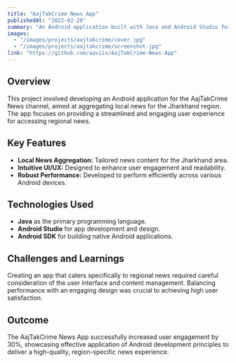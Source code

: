 ```yaml
---
title: "AajTakCrime News App"
publishedAt: "2022-02-28"
summary: "An Android application built with Java and Android Studio for aggregating and displaying local news from the Jharkhand area in India."
images:
  - "/images/projects/aajtakcrime/cover.jpg"
  - "/images/projects/aajtakcrime/screenshot.jpg"
link: "https://github.com/aaviix/AajTakCrime-News-App"
---
```


## Overview

This project involved developing an Android application for the AajTakCrime News channel, aimed at aggregating local news for the Jharkhand region. The app focuses on providing a streamlined and engaging user experience for accessing regional news.

## Key Features

- **Local News Aggregation:** Tailored news content for the Jharkhand area.
- **Intuitive UI/UX:** Designed to enhance user engagement and readability.
- **Robust Performance:** Developed to perform efficiently across various Android devices.

## Technologies Used

- **Java** as the primary programming language.
- **Android Studio** for app development and design.
- **Android SDK** for building native Android applications.

## Challenges and Learnings

Creating an app that caters specifically to regional news required careful consideration of the user interface and content management. Balancing performance with an engaging design was crucial to achieving high user satisfaction.

## Outcome

The AajTakCrime News App successfully increased user engagement by 30%, showcasing effective application of Android development principles to deliver a high-quality, region-specific news experience.
